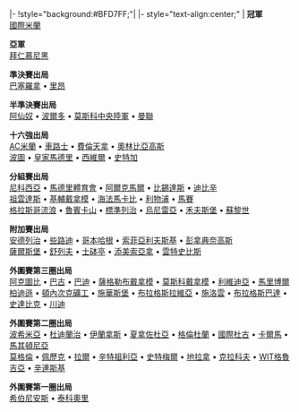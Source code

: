 <noinclude>{{fb start}}</noinclude>
|-
!style="background:#BFD7FF;"| {{Tnavbar-header|<!-- 合理使用文件：UEFA_Champions_League.svg -->[[:File:UEFA_Champions_League.svg|30px]] '''[[2009/10賽季歐洲聯賽冠軍盃|2009年至2010年]][[歐洲聯賽冠軍盃]]'''|歐聯2009-10}}
{{fb inner start}}
|- style="text-align:center;"
|
'''冠軍'''<br>
[[國際米蘭足球俱樂部|國際米蘭]]

'''亞軍'''<br>
[[拜仁慕尼黑足球俱樂部|拜仁慕尼黑]]


'''準決賽出局'''<br>
[[巴塞隆納足球俱樂部|巴塞羅拿]]&nbsp;•
[[里昂足球俱樂部|里昂]]

'''半準決賽出局'''<br>
[[兵工廠足球俱樂部|阿仙奴]]&nbsp;•
[[波爾多足球俱樂部|波爾多]]&nbsp;•
[[莫斯科中央陸軍足球俱樂部|莫斯科中央陸軍]]&nbsp;•
[[曼徹斯特聯足球俱樂部|曼聯]]

'''十六強出局'''<br>
[[AC米蘭]]&nbsp;•
[[切爾西足球俱樂部|車路士]]&nbsp;•
[[佛羅倫斯足球俱樂部|費倫天拿]]&nbsp;•
[[奧林匹亞科斯足球俱樂部|奧林比亞高斯]]<br>
[[波爾圖足球俱樂部|波圖]]&nbsp;•
[[皇家馬德里足球俱樂部|皇家馬德里]]&nbsp;•
[[塞維利亞足球俱樂部|西維爾]]&nbsp;•
[[斯圖加特足球俱樂部|史特加]]


'''分組賽出局'''<br>
[[尼科西亞希臘人競技足球俱樂部|尼科西亞]]&nbsp;•
[[馬德里競技|馬德里體育會]]&nbsp;•
[[AZ (足球會)|阿爾克馬爾]]&nbsp;•
[[貝西克塔斯體操俱樂部|比錫達斯]]&nbsp;•
[[德布雷辛尼VSC|迪比辛]]<br>
[[尤文圖斯足球俱樂部|祖雲達斯]]&nbsp;•
[[基輔迪納摩足球俱樂部|基輔戴拿模]]&nbsp;•
[[海法馬卡比足球俱樂部|海法馬卡比]]&nbsp;•
[[利物浦足球俱樂部|利物浦]]&nbsp;•
[[馬賽足球俱樂部|馬賽]]<br>
[[流浪者足球俱樂部|格拉斯哥流浪]]&nbsp;•
[[喀山魯賓足球俱樂部|魯賓卡山]]&nbsp;•
[[標準列日足球俱樂部|標準列治]]&nbsp;•
[[烏爾濟切尼足球俱樂部|烏尼雷亞]]&nbsp;•
[[沃爾夫斯堡足球俱樂部|禾夫斯堡]]&nbsp;•
[[蘇黎世足球俱樂部|蘇黎世]]


'''附加賽出局'''<br>
[[安德萊赫特足球俱樂部|安德列治]]&nbsp;•
[[凱爾特人足球俱樂部|些路迪]]&nbsp;•
[[哥本哈根足球會|哥本哈根]]&nbsp;•
[[索菲亞列夫斯基足球俱樂部|索菲亞利夫斯基]]&nbsp;•
[[帕納辛奈科斯足球俱樂部|彭拿典奈高斯]]<br>
[[薩爾斯堡紅牛足球俱樂部|薩爾斯堡]]&nbsp;•
[[舍里夫足球俱樂部|舒列夫]]&nbsp;•
[[里斯本競技|士砵亭]]&nbsp;•
[[蒂米什瓦拉足球俱樂部|添美索亞拿]]&nbsp;•
[[溫特斯菲斯足球俱樂部|雲特史比斯]]


'''外圍賽第三圈出局'''<br>
[[阿克托比足球俱樂部|阿克圖比]]&nbsp;•
[[:en:FK Baku|巴古]]&nbsp;•
[[貝特足球俱樂部|巴迪]]&nbsp;•
[[薩格勒布迪納摩足球俱樂部|薩格勒布戴拿模]]&nbsp;•
[[莫斯科迪納摩足球俱樂部|莫斯科戴拿模]]&nbsp;•
[[塔林利瓦迪亞足球俱樂部|利維迪亞]]&nbsp;•
[[:en:NK Maribor|馬里博爾]]<br>
[[游擊隊足球俱樂部|柏迪遜]]&nbsp;•
[[頓內次克礦工足球俱樂部|頓內次克礦工]]&nbsp;•
[[:en:Sivasspor|施華斯堡]]&nbsp;•
[[布拉格斯拉維亞足球俱樂部|布拉格斯拉維亞]]&nbsp;•
[[布拉迪斯拉發斯洛萬體育會|施洛雲]]&nbsp;•
[[布拉格斯巴達足球俱樂部|布拉格斯巴達]]&nbsp;•
[[史達比克足球會|史達比克]]&nbsp;•
[[特溫特足球俱樂部|川迪]]


'''外圍賽第二圈出局'''<br>
[[波希米亞人足球俱樂部|波希米亞]]&nbsp;•
[[:en:F91 Dudelange|杜迪蘭治]]&nbsp;•
[[埃科蘭納斯足球俱樂部|伊蘭拿斯]]&nbsp;•
[[:en:Fimleikafélag Hafnarfjarðar|夏拿佐杜亞]]&nbsp;•
[[格倫杜蘭足球俱樂部|格倫杜蘭]]&nbsp;•
[[:en:FC Inter Turku|國際杜古]]&nbsp;•
[[卡爾馬足球會|卡爾馬]]&nbsp;•
[[:en:FK Makedonija Gjorče Petrov|馬其頓尼亞]]<br>
[[莫格倫足球俱樂部|莫格倫]]&nbsp;•
[[:en:FC Pyunik|佩歷克]]&nbsp;•
[[:en:Rhyl F.C.|拉爾]]&nbsp;•
[[聖朱利亞足球俱樂部|辛特祖利亞]]&nbsp;•
[[EB/斯特雷穆尔|史特梅爾]]&nbsp;•
[[KF地拉那|地拉拿]]&nbsp;•
[[維斯瓦克拉科夫足球俱樂部|克拉科夫]]&nbsp;•
[[格魯吉亞WIT足球俱樂部|WIT格魯吉亞]]&nbsp;•
[[:en:HŠK Zrinjski Mostar|辛連斯基]]


'''外圍賽第一圈出局'''<br>
[[希伯尼恩斯足球俱樂部|希伯尼安斯]]&nbsp;•
[[特里費奧里足球俱樂部|泰科奧里]]

{{fb inner end}}
<noinclude>
{{fb end}}
{{using fb}}</noinclude>